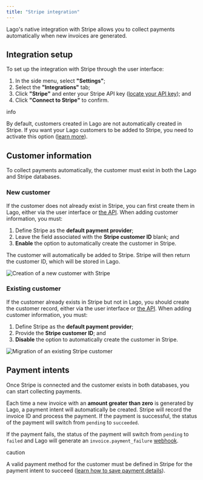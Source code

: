 ```yaml
---
title: "Stripe integration"
---
```


Lago's native integration with Stripe allows you to collect payments automatically when new invoices are generated.

## Integration setup[](#integration-setup "Direct link to heading")

To set up the integration with Stripe through the user interface:

1. In the side menu, select **"Settings"**;
2. Select the **"Integrations"** tab;
3. Click **"Stripe"** and enter your Stripe API key ([locate your API key](https://support.stripe.com/questions/locate-api-keys-in-the-dashboard)); and
4. Click **"Connect to Stripe"** to confirm.

info

By default, customers created in Lago are not automatically created in Stripe. If you want your Lago customers to be added to Stripe, you need to activate this option ([learn more](#new-customer)).

## Customer information[](#customer-information "Direct link to heading")

To collect payments automatically, the customer must exist in both the Lago and Stripe databases.

### New customer[](#new-customer "Direct link to heading")

If the customer does not already exist in Stripe, you can first create them in Lago, either via the user interface or [the API](/docs/api/customers/create-update-customer). When adding customer information, you must:

1. Define Stripe as the **default payment provider**;
2. Leave the field associated with the **Stripe customer ID** blank; and
3. **Enable** the option to automatically create the customer in Stripe.

The customer will automatically be added to Stripe. Stripe will then return the customer ID, which will be stored in Lago.

![Creation of a new customer with Stripe](/images/stripe-customer-new-0f728fa2b4b24e681acf676b1dae271b.png)

### Existing customer[](#existing-customer "Direct link to heading")

If the customer already exists in Stripe but not in Lago, you should create the customer record, either via the user interface or [the API](/docs/api/customers/create-update-customer). When adding customer information, you must:

1. Define Stripe as the **default payment provider**;
2. Provide the **Stripe customer ID**; and
3. **Disable** the option to automatically create the customer in Stripe.

![Migration of an existing Stripe customer](/images/stripe-customer-migration-7252e90d3a59452ca8e21bf3f169bf3f.png)

## Payment intents[](#payment-intents "Direct link to heading")

Once Stripe is connected and the customer exists in both databases, you can start collecting payments.

Each time a new invoice with an **amount greater than zero** is generated by Lago, a payment intent will automatically be created. Stripe will record the invoice ID and process the payment. If the payment is successful, the status of the payment will switch from `pending` to `succeeded`.

If the payment fails, the status of the payment will switch from `pending` to `failed` and Lago will generate an `invoice.payment_failure` [webhook](/docs/api/webhooks/messages).

caution

A valid payment method for the customer must be defined in Stripe for the payment intent to succeed ([learn how to save payment details](https://stripe.com/docs/payments/save-and-reuse)).